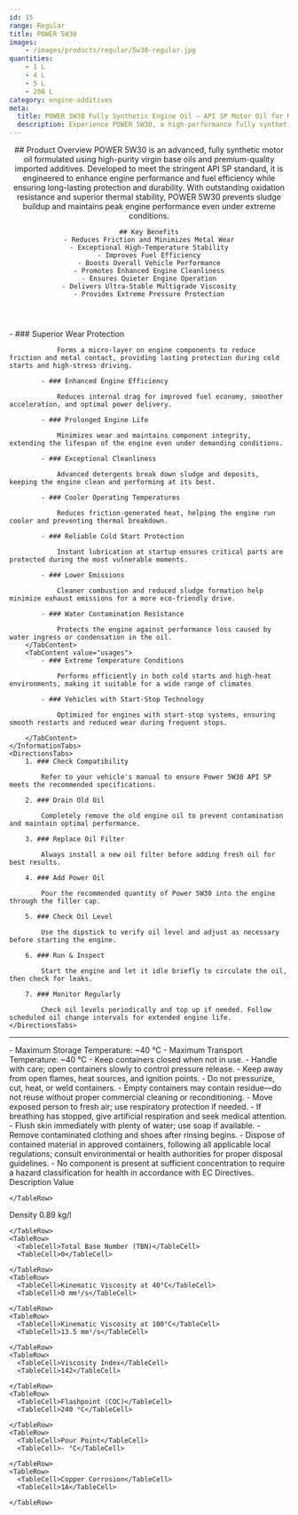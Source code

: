 ```yaml
---
id: 15
range: Regular
title: POWER 5W30
images:
    - /images/products/regular/5w30-regular.jpg
quantities:
    - 1 L
    - 4 L
    - 5 L
    - 208 L
category: engine-additives
meta:
  title: POWER 5W30 Fully Synthetic Engine Oil – API SP Motor Oil for Modern Engines
  description: Experience POWER 5W30, a high-performance fully synthetic motor oil formulated to meet API SP standards. Engineered for enhanced fuel efficiency, superior wear protection, and reliable cold start performance. Ideal for vehicles with start-stop technology and extreme temperature conditions.
---
```


<Header>
    ## Product Overview
    POWER 5W30 is an advanced, fully synthetic motor oil formulated using high-purity
    virgin base oils and premium-quality imported additives. Developed to meet the stringent
    API SP standard, it is engineered to enhance engine performance and fuel efficiency while
    ensuring long-lasting protection and durability. With outstanding oxidation resistance and
    superior thermal stability, POWER 5W30 prevents sludge buildup and maintains peak
    engine performance even under extreme conditions.


    ## Key Benefits
    - Reduces Friction and Minimizes Metal Wear
    - Exceptional High-Temperature Stability
    - Improves Fuel Efficiency
    - Boosts Overall Vehicle Performance
    - Promotes Enhanced Engine Cleanliness
    - Ensures Quieter Engine Operation
    - Delivers Ultra-Stable Multigrade Viscosity
    - Provides Extreme Pressure Protection

</Header>

<Section>
    <InformationTabs>
        <TabContent value="core">
            - ### Superior Wear Protection

                Forms a micro-layer on engine components to reduce friction and metal contact, providing lasting protection during cold starts and high-stress driving.

            - ### Enhanced Engine Efficiency

                Reduces internal drag for improved fuel economy, smoother acceleration, and optimal power delivery.

            - ### Prolonged Engine Life

                Minimizes wear and maintains component integrity, extending the lifespan of the engine even under demanding conditions.
    
            - ### Exceptional Cleanliness

                Advanced detergents break down sludge and deposits, keeping the engine clean and performing at its best.
    
            - ### Cooler Operating Temperatures

                Reduces friction-generated heat, helping the engine run cooler and preventing thermal breakdown.
    
            - ### Reliable Cold Start Protection

                Instant lubrication at startup ensures critical parts are protected during the most vulnerable moments. 
    
            - ### Lower Emissions

                Cleaner combustion and reduced sludge formation help minimize exhaust emissions for a more eco-friendly drive.
    
            - ### Water Contamination Resistance

                Protects the engine against performance loss caused by water ingress or condensation in the oil.
        </TabContent>
        <TabContent value="usages">
            - ### Extreme Temperature Conditions

                Performs efficiently in both cold starts and high-heat environments, making it suitable for a wide range of climates

            - ### Vehicles with Start-Stop Technology

                Optimized for engines with start-stop systems, ensuring smooth restarts and reduced wear during frequent stops.

        </TabContent>
    </InformationTabs>
    <DirectionsTabs>
        1. ### Check Compatibility
    
            Refer to your vehicle's manual to ensure Power 5W30 API SP meets the recommended specifications.
   
        2. ### Drain Old Oil
    
            Completely remove the old engine oil to prevent contamination and maintain optimal performance.
   
        3. ### Replace Oil Filter
    
            Always install a new oil filter before adding fresh oil for best results.
   
        4. ### Add Power Oil
    
            Pour the recommended quantity of Power 5W30 into the engine through the filler cap.
   
        5. ### Check Oil Level
    
            Use the dipstick to verify oil level and adjust as necessary before starting the engine.
   
        6. ### Run & Inspect
    
            Start the engine and let it idle briefly to circulate the oil, then check for leaks.
   
        7. ### Monitor Regularly
    
            Check oil levels periodically and top up if needed. Follow scheduled oil change intervals for extended engine life.
    </DirectionsTabs>
</Section>

***

<Section>
    <SafetyTabs>
        <TabContent value="handling">
            - Maximum Storage Temperature: ~40 °C
            - Maximum Transport Temperature: ~40 °C
            - Keep containers closed when not in use.
            - Handle with care; open containers slowly to control pressure release.
            - Keep away from open flames, heat sources, and ignition points.
            - Do not pressurize, cut, heat, or weld containers.
            - Empty containers may contain residue—do not reuse without proper commercial cleaning or reconditioning.
        </TabContent>
        <TabContent value="first-aid">
            - Move exposed person to fresh air; use respiratory protection if needed.
            - If breathing has stopped, give artificial respiration and seek medical attention.
            - Flush skin immediately with plenty of water; use soap if available.
            - Remove contaminated clothing and shoes after rinsing begins.
        </TabContent>
        <TabContent value="disposal">
            - Dispose of contained material in approved containers, following all applicable local regulations; consult environmental or health authorities for proper disposal guidelines.
        </TabContent>
        <TabContent value="hazardous">
            - No component is present at sufficient concentration to require a hazard classification for health in accordance with EC Directives.
        </TabContent>
    </SafetyTabs>
  
   <Table>
  <TableHeader>
    <TableRow>
      <TableHead>Description</TableHead>
      <TableHead>Value</TableHead>
     
    </TableRow>
  </TableHeader>
  <TableBody>
    <TableRow>
      <TableCell>Density</TableCell>
      <TableCell>0.89 kg/l</TableCell>
    
    </TableRow>
    <TableRow>
      <TableCell>Total Base Number (TBN)</TableCell>
      <TableCell>0</TableCell>
    
    </TableRow>
    <TableRow>
      <TableCell>Kinematic Viscosity at 40°C</TableCell>
      <TableCell>0 mm²/s</TableCell>
    
    </TableRow>
    <TableRow>
      <TableCell>Kinematic Viscosity at 100°C</TableCell>
      <TableCell>13.5 mm²/s</TableCell>
    
    </TableRow>
    <TableRow>
      <TableCell>Viscosity Index</TableCell>
      <TableCell>142</TableCell>
    
    </TableRow>
    <TableRow>
      <TableCell>Flashpoint (COC)</TableCell>
      <TableCell>240 °C</TableCell>
    
    </TableRow>
    <TableRow>
      <TableCell>Pour Point</TableCell>
      <TableCell>- °C</TableCell>
    
    </TableRow>
    <TableRow>
      <TableCell>Copper Corrosion</TableCell>
      <TableCell>1A</TableCell>
    
    </TableRow>
  </TableBody>
</Table>

</Section>